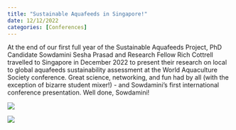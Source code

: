 ```yaml
---
title: "Sustainable Aquafeeds in Singapore!"
date: 12/12/2022
categories: [Conferences]
---
```


::: {layout-ncol="2"}
At the end of our first full year of the Sustainable Aquafeeds Project, PhD Candidate Sowdamini Sesha Prasad and Research Fellow Rich Cottrell travelled to Singapore in December 2022 to present their research on local to global aquafeeds sustainability assessment at the World Aquaculture Society conference. Great science, networking, and fun had by all (with the exception of bizarre student mixer!) - and Sowdamini's first international conference presentation. Well done, Sowdamini!

![](/photos/events photos/sowds_rich_WAS.jpg)
:::

::: {layout-ncol="1"}
![](/photos/events photos/sowds_WAS_small.jpg)
:::
